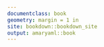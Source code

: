 ```yaml
---
documentclass: book
geometry: margin = 1 in
site: bookdown::bookdown_site
output: amaryaml::book
---
```

